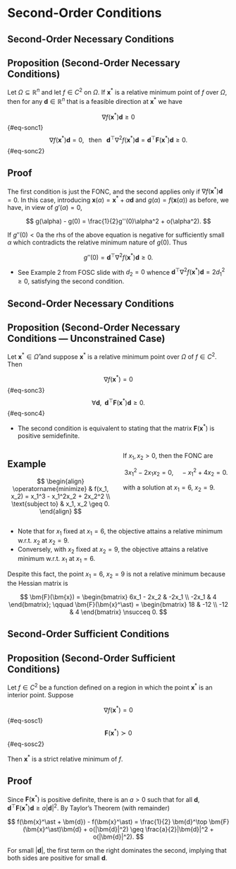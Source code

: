 # Second-Order Conditions

## Second-Order Necessary Conditions {.smaller}

::: {.callout-tip icon=false}
## Proposition (Second-Order Necessary Conditions)
Let $\Omega \subseteq \mathbb{R}^n$ and let $f \in C^2$ on $\Omega$. If
$\bm{x}^\ast$ is a relative minimum point of $f$ over $\Omega$, then for any
$\bm{d} \in \mathbb{R}^n$ that is a feasible direction at $\bm{x}^\ast$ we have

$$ \nabla f(\bm{x}^\ast) \bm{d} \geq 0 $$ {#eq-sonc1}
$$ \nabla f(\bm{x}^\ast) \bm{d} = 0, \;\; \text{ then } \;\; \bm{d}^\top
\nabla^2 f(\bm{x}^\ast) \bm{d} = \bm{d}^\top \bm{F}(\bm{x}^\ast) \bm{d} \geq 0.$$ {#eq-sonc2}
:::

::: {.callout-note icon=false}
## Proof
The first condition is just the FONC, and the second applies only if $\nabla
f(\bm{x}^\ast)\bm{d} = 0$. In this case, introducing $\bm{x}(\alpha) =
\bm{x}^\ast + \alpha \bm{d}$ and $g(\alpha) = f(\bm{x}(\alpha))$ as before, we
have, in view of $g'(\alpha) = 0$, 

$$ g(\alpha) - g(0) = \frac{1}{2}g''(0)\alpha^2 + o(\alpha^2). $$

If $g''(0) < 0$a the rhs of the above equation is negative for sufficiently
small $\alpha$ which contradicts the relative minimum nature of $g(0)$. Thus

$$ g''(0) = \bm{d}^\top \nabla^2 f(\bm{x}^\ast)\bm{d} \geq 0. $$
:::

* See Example 2 from FOSC slide with $d_2 = 0$ whence $\bm{d}^\top \nabla^2
f(\bm{x}^\ast) \bm{d} = 2d_1^2 \geq 0$, satisfying the second condition.


## Second-Order Necessary Conditions {.smaller}

::: {.callout-tip icon=false}
## Proposition (Second-Order Necessary Conditions &mdash; Unconstrained Case)
Let $\bm{x}^\ast \in \mathring{\Omega}$ and suppose $\bm{x}^\ast$ is a relative
minimum point over $\Omega$ of $f \in C^2$. Then

$$ \nabla f(\bm{x}^\ast) = 0 $$ {#eq-sonc3}
$$ \forall \bm{d},  \;\; \bm{d}^\top \bm{F}(\bm{x}^\ast) \bm{d} \geq 0.$$ {#eq-sonc4}

* The second condition is equivalent to stating that the matrix
$\bm{F}(\bm{x}^\ast)$ is positive semidefinite.
:::


:::: {.columns}

::: {.column width="50%"}
::: {.callout-warning icon=false}
## Example 
$$
\begin{align}
\operatorname{minimize} & f(x_1, x_2) = x_1^3 - x_1^2x_2 + 2x_2^2 \\
\text{subject to} & x_1, x_2 \geq 0.
\end{align}
$$
:::
:::

::: {.column width="50%"}
If $x_1, x_2 > 0$, then the FONC are 

$$ 3x_1^2 - 2x_1x_2 = 0, \quad -x_1^2 + 4x_2 = 0. $$

with a solution at $x_1 = 6$, $x_2 = 9$.
:::

::::

::: {.r-stack}

::: {.fragment .fade-in-then-out}
* Note that for $x_1$ fixed at $x_1 = 6$, the objective attains a relative
minimum w.r.t. $x_2$ at $x_2 = 9$.
* Conversely, with $x_2$ fixed at $x_2 = 9$, the objective attains a relative
minimum w.r.t. $x_1$ at $x_1 = 6$.
:::

::: {.fragment}
Despite this fact, the point $x_1 = 6$, $x_2 =9$ is not a relative minimum
because the Hessian matrix is 

$$
\bm{F}(\bm{x}) = \begin{bmatrix} 6x_1 - 2x_2 & -2x_1 \\ -2x_1 & 4 \end{bmatrix};
\qquad 
\bm{F}(\bm{x}^\ast) = \begin{bmatrix} 18 & -12 \\ -12 & 4 \end{bmatrix} \nsucceq  0.
$$
:::

:::


## Second-Order Sufficient Conditions {.smaller}

::: {.callout-tip icon=false}
## Proposition (Second-Order Sufficient Conditions)
Let $f \in C^2$ be a function defined on a region in which the point
$\bm{x}^\ast$ is an interior point. Suppose

$$ \nabla f(\bm{x}^\ast) = 0 $$ {#eq-sosc1}
$$ \bm{F}(\bm{x}^\ast) \succ 0 $$ {#eq-sosc2}

Then $\bm{x}^\ast$ is a strict relative minimum of $f$.
:::

::: {.callout-note icon=false}
## Proof
Since $\bm{F}(\bm{x}^\ast)$ is positive definite, there is an $a > 0$ such that
for all $\bm{d}$, $\bm{d}^\top \bm{F}(\bm{x}^\ast)\bm{d} \geq a |\bm{d}|^2$.
By Taylor's Theorem (with remainder)

$$ f(\bm{x}^\ast + \bm{d}) - f(\bm{x}^\ast) = \frac{1}{2} \bm{d}^\top
\bm{F}(\bm{x}^\ast)\bm{d} + o(|\bm{d}|^2) \geq \frac{a}{2}|\bm{d}|^2 +
o(|\bm{d}|^2). $$

For small $|\bm{d}|$, the first term on the right dominates the second, implying
that both sides are positive for small $\bm{d}$.
:::
